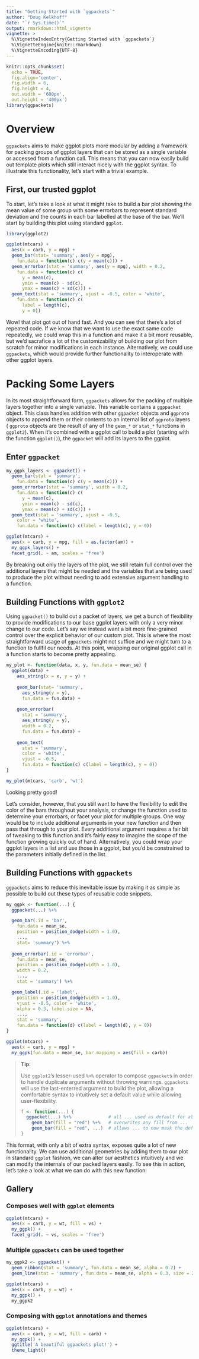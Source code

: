 ```yaml
--- 
title: "Getting Started with `ggpackets`" 
author: "Doug Kelkhoff" 
date: "`r Sys.time()`"
output: rmarkdown::html_vignette
vignette: >
  %\VignetteIndexEntry{Getting Started with `ggpackets`}
  %\VignetteEngine{knitr::rmarkdown}
  %\VignetteEncoding{UTF-8}
---
```


```r
knitr::opts_chunk$set(
  echo = TRUE, 
  fig.align='center', 
  fig.width = 6,
  fig.height = 4,
  out.width = '600px', 
  out.height = '400px') 
library(ggpackets)
```

# Overview

`ggpackets` aims to make ggplot plots more modular by adding a framework for 
packing groups of ggplot layers that can be stored as a single variable or 
accessed from a function call. This means that you can now easily build out 
template plots which still interact nicely with the ggplot syntax. To illustrate
this functionality, let's start with a trivial example.


## First, our trusted ggplot

To start, let's take a look at what it might take to build a bar plot showing 
the mean value of some group with some errorbars to represent standard deviation
and the counts in each bar labelled at the base of the bar. We'll start by
building this plot using standard `ggplot`.

```r
library(ggplot2)
```

```r
ggplot(mtcars) + 
  aes(x = carb, y = mpg) + 
  geom_bar(stat= 'summary', aes(y = mpg), 
    fun.data = function(c) c(y = mean(c))) + 
  geom_errorbar(stat = 'summary', aes(y = mpg), width = 0.2,
    fun.data = function(c) c(
      y = mean(c),
      ymin = mean(c) - sd(c),
      ymax = mean(c) + sd(c))) + 
  geom_text(stat = 'summary', vjust = -0.5, color = 'white',
    fun.data = function(c) c(
      label = length(c), 
      y = 0))
```

Wow! that plot got out of hand fast. And you can see that there's a lot of 
repeated code. If we know that we want to use the exact same code repeatedly, we
could wrap this in a function and make it a bit more reusable, but we'd 
sacrafice a lot of the customizability of building our plot from scratch for 
minor modifications in each instance. Alternatively, we could use `ggpackets`,
which would provide further functionality to interoperate with other ggplot
layers.

# Packing Some Layers

In its most straightforward form, `ggpackets` allows for the packing of multiple
layers together into a single variable. This variable contains a `ggppacket` 
object. This class handles addition with other `ggpacket` objects and `ggproto` 
objects to append them or their contents to an internal list of `ggproto` layers
( `ggproto` objects are the result of any of the `geom_*` or `stat_*` functions in 
`ggplot2`). When it's combined with a ggplot call to build a plot (starting with
the function `ggplot()`), the `ggpacket` will add its layers to the ggplot.

## Enter `ggpacket`

```r
my_ggpk_layers <- ggpacket() + 
  geom_bar(stat = 'summary', 
    fun.data = function(c) c(y = mean(c))) + 
  geom_errorbar(stat = 'summary', width = 0.2,
    fun.data = function(c) c(
      y = mean(c),
      ymin = mean(c) - sd(c),
      ymax = mean(c) + sd(c))) +
  geom_text(stat = 'summary', vjust = -0.5,
    color = 'white',
    fun.data = function(c) c(label = length(c), y = 0))
```

```r
ggplot(mtcars) + 
  aes(x = carb, y = mpg, fill = as.factor(am)) + 
  my_ggpk_layers() + 
  facet_grid(. ~ am, scales = 'free')
```

By breaking out only the layers of the plot, we still retain full control over
the additional layers that might be needed and the variables that are being used
to produce the plot without needing to add extensive argument handling to a
function.

## Building Functions with `ggplot2`

Using `ggpacket()` to build out a packet of layers, we get a bunch of 
flexibility to provide modifications to our base ggplot layers with only a very 
minor change to our code. Let's say we instead want a bit more fine-grained 
control over the explicit behavior of our custom plot. This is where the most 
straightforward usage of `ggpackets` might not suffice and we might turn to a 
function to fullfil our needs. At this point, wrapping our original ggplot call
in a function starts to become pretty appealing.

```r
my_plot <- function(data, x, y, fun.data = mean_se) {
  ggplot(data) + 
    aes_string(x = x, y = y) +
    
    geom_bar(stat= 'summary', 
      aes_string(y = y), 
      fun.data = fun.data) + 
    
    geom_errorbar(
      stat = 'summary', 
      aes_string(y = y), 
      width = 0.2,
      fun.data = fun.data) +
    
    geom_text(
      stat = 'summary', 
      color = 'white',
      vjust = -0.5, 
      fun.data = function(c) c(label = length(c), y = 0))
}
```

```r
my_plot(mtcars, 'carb', 'wt')
```

Looking pretty good!

Let's consider, however, that you still want to have the flexibility to edit the
color of the bars throughout your analysis, or change the function used to 
determine your errorbars, or facet your plot for multiple groups. One way would 
be to include additional arguments in your new function and then pass that 
through to your plot. Every additional argument requires a fair bit of tweaking 
to this function and it's fairly easy to imagine the scope of the function 
growing quickly out of hand. Alternatively, you could wrap your ggplot layers in
a list and use those in a ggplot, but you'd be constrained to the parameters
initially defined in the list.

## Building Functions with `ggpackets`

`ggpackets` aims to reduce this inevitable issue by making it as simple as
possible to build out these types of reusable code snippets.

```r
my_ggpk <- function(...) {
  ggpacket(...) %+%

  geom_bar(.id = 'bar',
    fun.data = mean_se,
    position = position_dodge(width = 1.0),
    ...,
    stat= 'summary') %+%
    
  geom_errorbar(.id = 'errorbar',
    fun.data = mean_se,
    position = position_dodge(width = 1.0),
    width = 0.2,
    ...,
    stat = 'summary') %+%

  geom_label(.id = 'label',
    position = position_dodge(width = 1.0),
    vjust = -0.5, color = 'white',
    alpha = 0.3, label.size = NA,
    ...,
    stat = 'summary',
    fun.data = function(d) c(label = length(d), y = 0))
}
```

```r
ggplot(mtcars) + 
  aes(x = carb, y = mpg) + 
  my_ggpk(fun.data = mean_se, bar.mapping = aes(fill = carb))
```

> **Tip:**
> 
> Use `ggplot2`'s lesser-used `%+%` operator to compose `ggpacket`s in order 
> to handle duplicate arguments without throwing warnings. `ggpackets` will
> use the last-enterred argument to build the plot, allowing a comfortable 
> syntax to intuitively set a default value while allowing user-flexibility.
>
> ````r
> f <- function(...) {
>   ggpacket(...) %+%              # all ... used as default for all layers
>     geom_bar(fill = "red") %+%   # overwrites any fill from ...
>     geom_bar(fill = "red", ...)  # allows ... to now mask the default
> }
> ````
>

This format, with only a bit of extra syntax, exposes quite a lot of new
functionality. We can use additional geometries by adding them to our plot in
standard `ggplot` fashion, we can alter our aesthetics intuitively and we can
modify the internals of our packed layers easily. To see this in action, let's
take a look at what we can do with this new function:

## Gallery

### Composes well with `ggplot` elements

```r
ggplot(mtcars) + 
  aes(x = carb, y = wt, fill = vs) + 
  my_ggpk() + 
  facet_grid(. ~ vs, scales = 'free')
```

### Multiple `ggpackets` can be used together

```r
my_ggpk2 <- ggpacket() + 
  geom_ribbon(stat = 'summary', fun.data = mean_se, alpha = 0.2) + 
  geom_line(stat = 'summary', fun.data = mean_se, alpha = 0.3, size = 2)

ggplot(mtcars) + 
  aes(x = carb, y = wt) + 
  my_ggpk() + 
  my_ggpk2
```

### Composing with `ggplot` annotations and themes

```r
ggplot(mtcars) + 
  aes(x = carb, y = wt, fill = carb) + 
  my_ggpk() + 
  ggtitle('A beautiful ggpackets plot!') + 
  theme_light()
```
